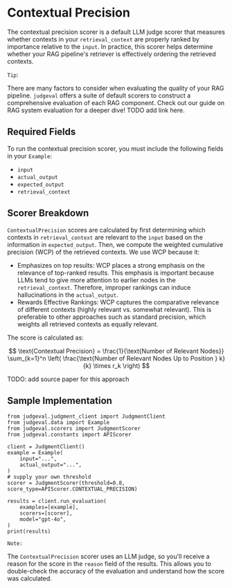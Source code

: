 # Contextual Precision

The contextual precision scorer is a default LLM judge scorer that measures whether contexts in your `retrieval_context` are properly ranked by importance relative to the `input`. 
In practice, this scorer helps determine whether your RAG pipeline's retriever is effectively ordering the retrieved contexts.

`Tip`:

There are many factors to consider when evaluating the quality of your RAG pipeline. `judgeval` offers a suite of default scorers to construct a comprehensive 
evaluation of each RAG component. Check out our guide on RAG system evaluation for a deeper dive! TODO add link here.

## Required Fields 

To run the contextual precision scorer, you must include the following fields in your `Example`:
- `input`
- `actual_output`
- `expected_output`
- `retrieval_context`

## Scorer Breakdown

`ContextualPrecision` scores are calculated by first determining which contexts in `retrieval_context` are relevant to the `input` based on the information in `expected_output`. 
Then, we compute the weighted cumulative precision (WCP) of the retrieved contexts. We use WCP because it:
- Emphasizes on top results: WCP places a strong emphasis on the relevance of top-ranked results. This emphasis is important because LLMs tend to give more attention to earlier nodes in the `retrieval_context`. 
Therefore, improper rankings can induce hallucinations in the `actual_output`.
- Rewards Effective Rankings: WCP captures the comparative relevance of different contexts (highly relevant vs. somewhat relevant). This is preferable to other approaches such as standard precision, which weights all retrieved contexts as equally relevant.

The score is calculated as:

$$
\text{Contextual Precision} = \frac{1}{\text{Number of Relevant Nodes}} \sum_{k=1}^n \left( \frac{\text{Number of Relevant Nodes Up to Position } k}{k} \times r_k \right)
$$

TODO: add source paper for this approach

## Sample Implementation

```
from judgeval.judgment_client import JudgmentClient
from judgeval.data import Example
from judgeval.scorers import JudgmentScorer
from judgeval.constants import APIScorer

client = JudgmentClient()
example = Example(
    input="...",
    actual_output="...",
)
# supply your own threshold
scorer = JudgmentScorer(threshold=0.8, score_type=APIScorer.CONTEXTUAL_PRECISION)

results = client.run_evaluation(
    examples=[example],
    scorers=[scorer],
    model="gpt-4o",
)
print(results)
```

`Note:` 

The `ContextualPrecision` scorer uses an LLM judge, so you'll receive a reason for the score in the `reason` field of the results. 
This allows you to double-check the accuracy of the evaluation and understand how the score was calculated.

